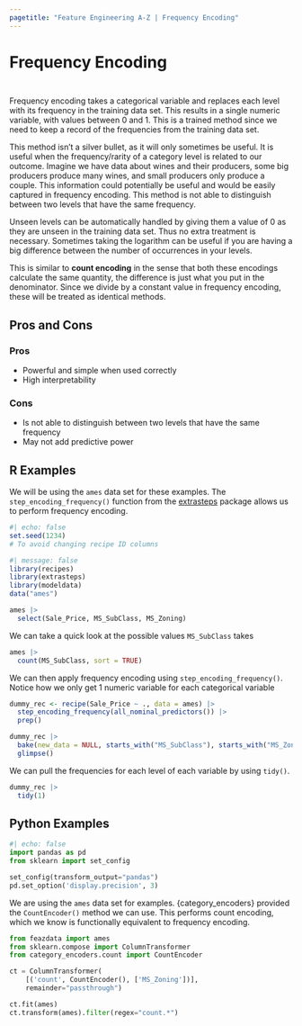 ```yaml
---
pagetitle: "Feature Engineering A-Z | Frequency Encoding"
---
```


# Frequency Encoding {#sec-categorical-frequency}

::: {style="visibility: hidden; height: 0px;"}
## Frequency Encoding
:::

Frequency encoding takes a categorical variable and replaces each level with its frequency in the training data set.
This results in a single numeric variable, with values between 0 and 1.
This is a trained method since we need to keep a record of the frequencies from the training data set.

This method isn't a silver bullet, as it will only sometimes be useful.
It is useful when the frequency/rarity of a category level is related to our outcome.
Imagine we have data about wines and their producers, some big producers produce many wines, and small producers only produce a couple.
This information could potentially be useful and would be easily captured in frequency encoding.
This method is not able to distinguish between two levels that have the same frequency.

Unseen levels can be automatically handled by giving them a value of 0 as they are unseen in the training data set.
Thus no extra treatment is necessary.
Sometimes taking the logarithm can be useful if you are having a big difference between the number of occurrences in your levels.

::: callout-note
This is similar to **count encoding** in the sense that both these encodings calculate the same quantity, the difference is just what you put in the denominator.
Since we divide by a constant value in frequency encoding, these will be treated as identical methods.
:::

## Pros and Cons

### Pros

-   Powerful and simple when used correctly
-   High interpretability

### Cons

-   Is not able to distinguish between two levels that have the same frequency
-   May not add predictive power

## R Examples

We will be using the `ames` data set for these examples.
The `step_encoding_frequency()` function from the [extrasteps](https://github.com/emilhvitfeldt/extrasteps) package allows us to perform frequency encoding.

```r
#| echo: false
set.seed(1234)
# To avoid changing recipe ID columns
```

```r
#| message: false
library(recipes)
library(extrasteps)
library(modeldata)
data("ames")

ames |>
  select(Sale_Price, MS_SubClass, MS_Zoning)
```

We can take a quick look at the possible values `MS_SubClass` takes

```r
ames |>
  count(MS_SubClass, sort = TRUE)
```

We can then apply frequency encoding using `step_encoding_frequency()`.
Notice how we only get 1 numeric variable for each categorical variable

```r
dummy_rec <- recipe(Sale_Price ~ ., data = ames) |>
  step_encoding_frequency(all_nominal_predictors()) |>
  prep()

dummy_rec |>
  bake(new_data = NULL, starts_with("MS_SubClass"), starts_with("MS_Zoning")) |>
  glimpse()
```

We can pull the frequencies for each level of each variable by using `tidy()`.

```r
dummy_rec |>
  tidy(1)
```

## Python Examples

```python
#| echo: false
import pandas as pd
from sklearn import set_config

set_config(transform_output="pandas")
pd.set_option('display.precision', 3)
```

We are using the `ames` data set for examples.
{category_encoders} provided the `CountEncoder()` method we can use.
This performs count encoding, which we know is functionally equivalent to frequency encoding.

```python
from feazdata import ames
from sklearn.compose import ColumnTransformer
from category_encoders.count import CountEncoder

ct = ColumnTransformer(
    [('count', CountEncoder(), ['MS_Zoning'])], 
    remainder="passthrough")

ct.fit(ames)
ct.transform(ames).filter(regex="count.*")
```